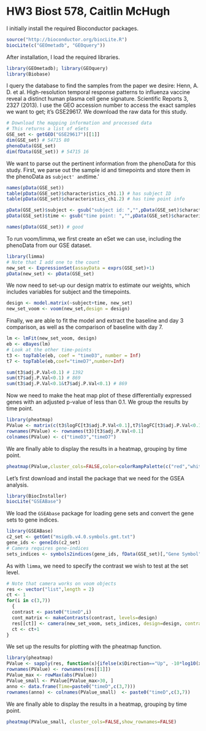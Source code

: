HW3 Biost 578, Caitlin McHugh
========================================================


I initially install the required Bioconductor packages.
```r
source("http://bioconductor.org/biocLite.R")
biocLite(c("GEOmetadb", "GEOquery"))
```

After installation, I load the required libraries.
```r
library(GEOmetadb); library(GEOquery)
library(Biobase)
```

I query the database to find the samples from the paper we desire: Henn, A. D. et al. High-resolution temporal response patterns to influenza vaccine reveal a distinct human plasma cell gene signature. Scientific Reports 3, 2327 (2013). I use the GEO accession number to access the exact samples we want to get; it's GSE29617. We download the raw data for this study.
```r
# Download the mapping information and processed data
# This returns a list of eSets
GSE_set <- getGEO("GSE29617")[[1]]
dim(GSE_set) # 54715 80
phenoData(GSE_set)
dim(fData(GSE_set)) # 54715 16
```

We want to parse out the pertinent information from the phenoData for this study. First, we parse out the sample id and timepoints and store them in the phenoData as `subject' and `time.'
```r
names(pData(GSE_set))
table(pData(GSE_set)$characteristics_ch1.1) # has subject ID
table(pData(GSE_set)$characteristics_ch1.2) # has time point info

pData(GSE_set)$subject <- gsub("subject id: ","",pData(GSE_set)$characteristics_ch1.1)
pData(GSE_set)$time <- gsub("time point: ","",pData(GSE_set)$characteristics_ch1.2)

names(pData(GSE_set)) # good
```

To run voom/limma, we first create an eSet we can use, including the phenoData from our GSE dataset.
```r
library(limma)
# Note that I add one to the count
new_set <- ExpressionSet(assayData = exprs(GSE_set)+1)
pData(new_set) <- pData(GSE_set)
```

We now need to set-up our design matrix to estimate our weights, which includes variables for subject and the timepoints.
```r
design <- model.matrix(~subject+time, new_set)
new_set_voom <- voom(new_set,design = design)
```

Finally, we are able to fit the model and extract the baseline and day 3 comparison, as well as the comparison of baseline with day 7.
```r
lm <- lmFit(new_set_voom, design)
eb <- eBayes(lm)
# Look at the other time-points
t3 <- topTable(eb, coef = "timeD3", number = Inf)
t7 <- topTable(eb,coef="timeD7",number=Inf)

sum(t3$adj.P.Val<0.1) # 1392
sum(t7$adj.P.Val<0.1) # 869
sum(t3$adj.P.Val<0.1&t7$adj.P.Val<0.1) # 869
```

Now we need to make the heat map plot of these differentially expressed genes with an adjusted p-value of less than 0.1. We group the results by time point.
```r
library(pheatmap)
PValue <- matrix(c(t3$logFC[t3$adj.P.Val<0.1],t7$logFC[t3$adj.P.Val<0.1]),ncol=2)
rownames(PValue) <- rownames(t3)[t3$adj.P.Val<0.1]
colnames(PValue) <- c("timeD3","timeD7")
```

We are finally able to display the results in a heatmap, grouping by time point.
```r
pheatmap(PValue,cluster_cols=FALSE,color=colorRampPalette(c("red","white","blue"))(50))
```

Let's first download and install the package that we need for the GSEA analysis.
```r
library(BiocInstaller)
biocLite("GSEABase")
```

We load the `GSEAbase` package for loading gene sets and convert the gene sets to gene indices.
```r
library(GSEABase)
c2_set <- getGmt("msigdb.v4.0.symbols.gmt.txt")
gene_ids <- geneIds(c2_set)
# Camera requires gene-indices
sets_indices <- symbols2indices(gene_ids, fData(GSE_set)[,"Gene Symbol"])
```

As with `limma`, we need to specify the contrast we wish to test at the set level.
```r
# Note that camera works on voom objects
res <- vector("list",length = 2)
ct <- 1
for(i in c(3,7))
  {
  contrast <- paste0("timeD",i)
  cont_matrix <- makeContrasts(contrast, levels=design)
  res[[ct]] <- camera(new_set_voom, sets_indices, design=design, contrast=cont_matrix, sort=FALSE)
  ct <- ct+1
}
```

We set up the results for plotting with the pheatmap function.
```r
library(pheatmap)
PValue <- sapply(res, function(x){ifelse(x$Direction=="Up", -10*log10(x$PValue), 10*log10(x$PValue))})
rownames(PValue) <- rownames(res[[1]])
PValue_max <- rowMax(abs(PValue))
PValue_small <- PValue[PValue_max>30, ]
anno <- data.frame(Time=paste0("timeD",c(3,7)))
rownames(anno) <- colnames(PValue_small)  <- paste0("timeD",c(3,7))
```

We are finally able to display the results in a heatmap, grouping by time point.
```r
pheatmap(PValue_small, cluster_cols=FALSE,show_rownames=FALSE)
```